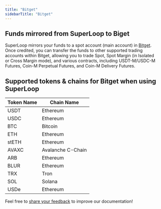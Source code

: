 ```yaml
---
title: "Bitget"
sidebarTitle: "Bitget"
---
```


## Funds mirrored from SuperLoop to Biget
SuperLoop mirrors your funds to a spot account (main account) in [Bitget](https://www.bitget.com/). Once credited, you can transfer the funds to other supported trading accounts within Bitget, allowing you to trade Spot, Spot Margin (in Isolated or Cross Margin mode), and various contracts, including USDT-M/USDC-M Futures, Coin-M Perpetual Futures, and Coin-M Delivery Futures.

## Supported tokens & chains for Bitget when using SuperLoop
| **Token Name** | **Chain Name** |
| --------------------------------- | --------------------------------- |
| USDT                            |Ethereum |
| USDC                           | Ethereum|
| BTC                            | Bitcoin |
| ETH                            |Ethereum |
| stETH                            | Ethereum |
| AVAXC                           | Avalanche C-Chain|
| ARB                            | Ethereum |
| BLUR                            |Ethereum |
| TRX                           | Tron|
| SOL                            | Solana |
| USDe                            |Ethereum |

<Tip>Feel free to [share your feedback](https://forms.zohopublic.com/cobo/form/DocumentFeedbackForm/formperma/QvLOhxJv1_JMsJ-1dleZ8Itb_7rzN-LtgvsDdxosoVI?referrername=manuals) to improve our documentation!</Tip>